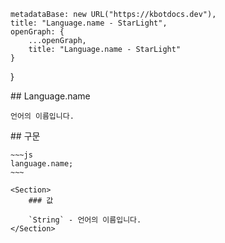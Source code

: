 
    metadataBase: new URL("https://kbotdocs.dev"),
    title: "Language.name - StarLight",
    openGraph: {
        ...openGraph,
        title: "Language.name - StarLight"
    }
}

<Section>
    ## Language.name

    언어의 이름입니다.
</Section>
<Section>
    ## 구문

    ~~~js
    language.name;
    ~~~

    <Section>
        ### 값

        `String` - 언어의 이름입니다.
    </Section>
</Section>